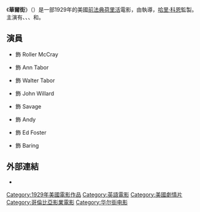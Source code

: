 {{Infobox Film
| name           = 華爾街
| original_name  = ''Wall Street''
| image          = Wall Street FilmPoster.jpeg
| image_size     = 
| caption        = 
| director       = {{link-en|羅伊·威廉·奧尼爾|Roy William Neill}}
| producer       = [[哈里·科恩|哈里·科恩]]
| writer         = 
| narrator       = 
| starring       = {{link-en|雷夫·因斯|Ralph Ince}}<br />{{link-en|艾琳·普林爾|Aileen Pringle}}
| music          = 
| cinematography = 
| editing        = 
| distributor    = [[哥倫比亞影業|哥倫比亞影業]]
| released       = 1929年12月1日 
| runtime        = 68分鐘
| country        = {{USA}}
| language       = [[英語|英語]]
| budget         = 
| preceded_by    = 
| followed_by    = 
| website        = 
| amg_id         = 
| imdb_id        = 0020564
}}
《'''華爾街'''》（{{lang-en|'''''Wall Street'''''}}）是一部1929年的美國[[前法典荷里活|前法典荷里活]]電影，由{{link-en|羅伊·威廉·奧尼爾|Roy William Neill}}執導，[[哈里·科恩|哈里·科恩]]監製。主演有{{link-en|雷夫·因斯|Ralph Ince}}、{{link-en|艾琳·普林爾|Aileen Pringle}}、{{link-en|森姆·德·格拉斯|Sam De Grasse}}、{{link-en|菲力普·史特朗|Philip Strange}}和{{link-en|弗雷迪·柏克·弗雷德里克|Freddie Burke Frederick}}。

== 演員 ==
* {{link-en|雷夫·因斯|Ralph Ince}} 飾 Roller McCray
* {{link-en|艾琳·普林爾|Aileen Pringle}} 飾 Ann Tabor
* {{link-en|菲力普·史特朗|Philip Strange}} 飾 Walter Tabor
* {{link-en|森姆·德·格拉斯|Sam De Grasse}} 飾 John Willard
* {{link-en|歐內斯特·希廉亞德|Ernest Hilliard}} 飾 Savage
* {{link-en|詹姆斯·芬立森|James Finlayson (actor)}} 飾 Andy
* {{link-en|喬治·麥克法蘭|George MacFarlane}} 飾 Ed Foster
* {{link-en|佛瑞德·格雷厄姆|Fred Graham (actor)}} 飾 Baring

==外部連結==
*{{imdb title|id=0020564|title=華爾街}}

{{American film-stub}}
{{DEFAULTSORT:Wall Street}}
[[Category:1929年美國電影作品|Category:1929年美國電影作品]]
[[Category:英語電影|Category:英語電影]]
[[Category:美國劇情片|Category:美國劇情片]]
[[Category:哥倫比亞影業電影|Category:哥倫比亞影業電影]]
[[Category:华尔街电影|Category:华尔街电影]]